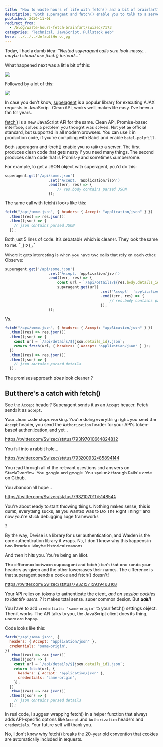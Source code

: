 ```yaml
---
title: "How to waste hours of life with fetch() and a bit of brainfart"
description: "Both superagent and fetch() enable you to talk to a server. The first produces clean code that gets nesty if you need many things. The second produces clean code that is Promis-y and sometimes cumbersome. The difference between superagent and fetch() isn't that one sends your headers as-given and the other lowercases their names. The difference is that superagent sends a cookie and fetch() doesn't!"
published: 2016-11-01
redirect_from:
  - /blog/waste-hours-fetch-brainfart/swizec/7173
categories: "Technical, JavaScript, Fullstack Web"
hero: ../../../defaultHero.jpg
---
```


Today, I had a dumb idea: _"Nested superagent calls sure look messy… maybe I should use fetch() instead…”_

What happened next was a little bit of this:

![](./img/media-Kh296M49Zr1Sg-giphy.gif)

Followed by a lot of this:

![](./img/media-X83Y7r03T6uty-giphy.gif)

In case you don't know, [superagent](https://github.com/visionmedia/superagent) is a popular library for executing AJAX requests in JavaScript. Clean API, works well, makes life easy. I've been a fan for years.

[fetch()](https://developer.mozilla.org/en-US/docs/Web/API/Fetch_API) is a new JavaScript API for the same. Clean API, Promise-based interface, solves a problem you thought was solved. Not yet an official standard, but supported in all modern browsers. You can use it in production code, if you're compiling with Babel and enable `babel-polyfill`.

Both superagent and fetch() enable you to talk to a server. The first produces clean code that gets nesty if you need many things. The second produces clean code that is Promis-y and sometimes cumbersome.

For example, to get a JSON object with superagent, you'd do this:

```javascript
superagent.get('/api/some.json')
                    .set('Accept, 'application/json')
                    .end((err, res) => {
                        // res.body contains parsed JSON
                    });
```

The same call with fetch() looks like this:

```javascript
fetch("/api/some.json", { headers: { Accept: "application/json" } })
  .then((res) => res.json())
  .then((json) => {
    // json contains parsed JSON
  });
```

Both just 5 lines of code. It’s debatable which is cleaner. They look the same to me. ¯\_(ツ)\_/¯

Where it gets interesting is when you have two calls that rely on each other. Observe:

```javascript
superagent.get('/api/some.json')
                    .set('Accept, 'application/json')
                    .end((err, res) => {
                        const url = `/api/details/${res.body.details_id}.json`;
                        superagent.get(url)
                                            .set('Accept', 'application/json')
                                            .end((err, res) => {
                                                // res.body contains parsed details
                                            });
                    });
```

Vs.

```javascript
fetch("/api/some.json", { headers: { Accept: "application/json" } })
  .then((res) => res.json())
  .then((json) => {
    const url = `/api/details/${json.details_id}.json`;
    return fetch(url, { headers: { Accept: "application/json" } });
  })
  .then((res) => res.json())
  .then((json) => {
    // json contains parsed details
  });
```

The promises approach _does_ look cleaner ?

## But there's a catch with fetch()

See the `Accept` header? Superagent sends it as an `Accept` header. Fetch sends it as `accept`.

Your clean code stops working. You're doing everything right: you send the `Accept` header, you send the `Authorization` header for your API's token-based authentication, and yet…

https://twitter.com/Swizec/status/793197010664824832

You fall into a rabbit hole…

https://twitter.com/Swizec/status/793200932485894144

You read through all of the relevant questions and answers on StackOverflow. You google and google. You spelunk through Rails's code on Github.

You abandon all hope…

https://twitter.com/Swizec/status/793210701175148544

You're about ready to start throwing things. Nothing makes sense, this is dumb, everything sucks, all you wanted was to Do The Right Thing™ and now you're stuck debugging huge frameworks.

?

By the way, Devise is a library for user authentication, and Warden is the core authentication library it wraps. No, I don't know why this happens in two libraries. Maybe historical reasons.

And then it hits you. You're being an idiot.

The difference between superagent and fetch() isn't that one sends your headers as-given and the other lowercases their names. The difference is that superagent sends a cookie and fetch() doesn't!

https://twitter.com/Swizec/status/793215715939463168

Your API relies on tokens to authenticate the client, _and on session cookies to identify users_. ? It makes total sense, super common design. But **_ugh!!_**

You have to add `credentials: 'same-origin'` to your fetch() settings object. Then it works. The API talks to you, the JavaScript client does its thing, users are happy.

Code looks like this:

```javascript
fetch("/api/some.json", {
  headers: { Accept: "application/json" },
  credentials: "same-origin",
})
  .then((res) => res.json())
  .then((json) => {
    const url = `/api/details/${json.details_id}.json`;
    return fetch(url, {
      headers: { Accept: "application/json" },
      credentials: "same-origin",
    });
  })
  .then((res) => res.json())
  .then((json) => {
    // json contains parsed details
  });
```

In real code, I suggest wrapping fetch() in a helper function that always adds API-specific options like `Accept` and `Authorization` headers and `credentials`. Your future self will thank you.

No, I don't know why fetch() breaks the 20-year old convention that cookies are automatically included in requests.
